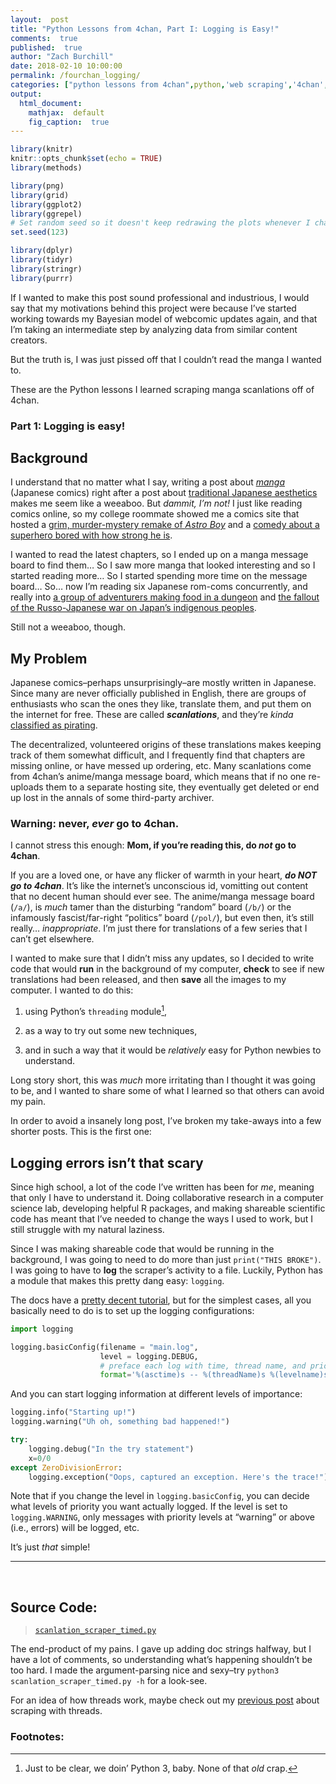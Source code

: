 ```yaml
---
layout:  post
title: "Python Lessons from 4chan, Part I: Logging is Easy!"
comments:  true
published:  true
author: "Zach Burchill"
date: 2018-02-10 10:00:00
permalink: /fourchan_logging/
categories: ["python lessons from 4chan",python,'web scraping','4chan','manga','webcomics',logging]
output:
  html_document:
    mathjax:  default
    fig_caption:  true
---
```


```r
library(knitr)
knitr::opts_chunk$set(echo = TRUE)
library(methods)

library(png)
library(grid)
library(ggplot2)
library(ggrepel)
# Set random seed so it doesn't keep redrawing the plots whenever I change anything
set.seed(123)

library(dplyr) 
library(tidyr)
library(stringr)
library(purrr)
```

If I wanted to make this post sound professional and industrious, I would say that my motivations behind this project were because I've started working towards my Bayesian model of webcomic updates again, and that I'm taking an intermediate step by analyzing data from similar content creators.

But the truth is, I was just pissed off that I couldn't read the manga I wanted to. 

These are the Python lessons I learned scraping manga scanlations off of 4chan.

### Part 1: Logging is easy!

<!--more-->

## Background

I understand that no matter what I say, writing a post about _[manga](https://en.wikipedia.org/wiki/Manga)_ (Japanese comics) right after a post about [traditional Japanese aesthetics]({{ site.baseurl }}{% post_url 2017-11-16-nightmoves %}) makes me seem like a weeaboo. But _dammit, I'm not!_ I just like reading comics online, so my college roommate showed me a comics site that hosted a [grim, murder-mystery remake of _Astro Boy_](https://en.wikipedia.org/wiki/Pluto_(manga)) and a [comedy about a superhero bored with how strong he is](https://en.wikipedia.org/wiki/One-Punch_Man). 

I wanted to read the latest chapters, so I ended up on a manga message board to find them... So I saw more manga that looked interesting and so I started reading more... So I started spending more time on the message board... So... now I'm reading six Japanese rom-coms concurrently, and really into [a group of adventurers making food in a dungeon](https://en.wikipedia.org/wiki/Delicious_in_Dungeon) and [the fallout of the Russo-Japanese war on Japan's indigenous peoples](https://en.wikipedia.org/wiki/Golden_Kamuy). 

Still not a weeaboo, though.

## My Problem

Japanese comics--perhaps unsurprisingly--are mostly written in Japanese. Since many are never officially published in English, there are groups of enthusiasts who scan the ones they like, translate them, and put them on the internet for free. These are called _**scanlations**_, and they're _kinda_ [classified as pirating](https://en.wikipedia.org/wiki/Scanlation#Legal_action).

The decentralized, volunteered origins of these translations makes keeping track of them somewhat difficult, and I frequently find that chapters are missing online, or have messed up ordering, etc. Many scanlations come from 4chan's anime/manga message board, which means that if no one re-uploads them to a separate hosting site, they eventually get deleted or end up lost in the annals of some third-party archiver.

### Warning: never, _ever_ go to 4chan.

I cannot stress this enough: **Mom, if you're reading this, do _not_ go to 4chan**.

If you are a loved one, or have any flicker of warmth in your heart, _**do NOT go to 4chan**_.  It's like the internet's unconscious id, vomitting out content that no decent human should ever see. The anime/manga message board (`/a/`), is _much_ tamer than the disturbing "random" board (`/b/`) or the infamously fascist/far-right "politics" board (`/pol/`), but even then, it's still really... _inappropriate_. I'm just there for translations of a few series that I can't get elsewhere.

I wanted to make sure that I didn't miss any updates, so I decided to write code that would **run** in the background of my computer, **check** to see if new translations had been released, and then **save** all the images to my computer. I wanted to do this: 

1. using Python's `threading` module[^1], 

2. as a way to try out some new techniques,

3. and in such a way that it would be _relatively_ easy for Python newbies to understand.

Long story short, this was _much_ more irritating than I thought it was going to be, and I wanted to share some of what I learned so that others can avoid my pain.

In order to avoid a insanely long post, I've broken my take-aways into a few shorter posts.  This is the first one: 

## Logging errors isn't that scary 

Since high school, a lot of the code I've written has been for _me_, meaning that only I have to understand it. Doing collaborative research in a computer science lab, developing helpful R packages, and making shareable scientific code has meant that I've needed to change the ways I used to work, but I still struggle with my natural laziness.

Since I was making shareable code that would be running in the background, I was going to need to do more than just `print("THIS BROKE")`. I was going to have to **log** the scraper's activity to a file. Luckily, Python has a module that makes this pretty dang easy: `logging`.

The docs have a [pretty decent tutorial](https://docs.python.org/3/howto/logging.html#logging-basic-tutorial), but for the simplest cases, all you basically need to do is to set up the logging configurations:

```python
import logging

logging.basicConfig(filename = "main.log", 
                    level = logging.DEBUG, 
                    # preface each log with time, thread name, and priority level
                    format='%(asctime)s -- %(threadName)s %(levelname)s %(message)s')
```

And you can start logging information at different levels of importance:
                    
```python
logging.info("Starting up!")
logging.warning("Uh oh, something bad happened!")

try:
    logging.debug("In the try statement")
    x=0/0
except ZeroDivisionError:
    logging.exception("Oops, captured an exception. Here's the trace!")
```

Note that if you change the level in `logging.basicConfig`, you can decide what levels of priority you want actually logged. If the level is set to `logging.WARNING`, only messages with priority levels at "warning" or above (i.e., errors) will be logged, etc.

It's just _that_ simple!

<hr />
<br />

## Source Code:

> [`scanlation_scraper_timed.py`](https://github.com/burchill/burchill.github.io/blob/master/code/4chan-image-scraper/scanlation_scraper_timed.py)

The end-product of my pains. I gave up adding doc strings halfway, but I have a lot of comments, so understanding what's happening shouldn't be too hard. I made the argument-parsing nice and sexy--try `python3 scanlation_scraper_timed.py -h` for a look-see. 

For an idea of how threads work, maybe check out my [previous post]({{ site.baseurl }}{% post_url 2016-11-14-webcomic_post %}) about scraping with threads.


### Footnotes:

[^1]: Just to be clear, we doin' Python 3, baby. None of that _old_ crap.


